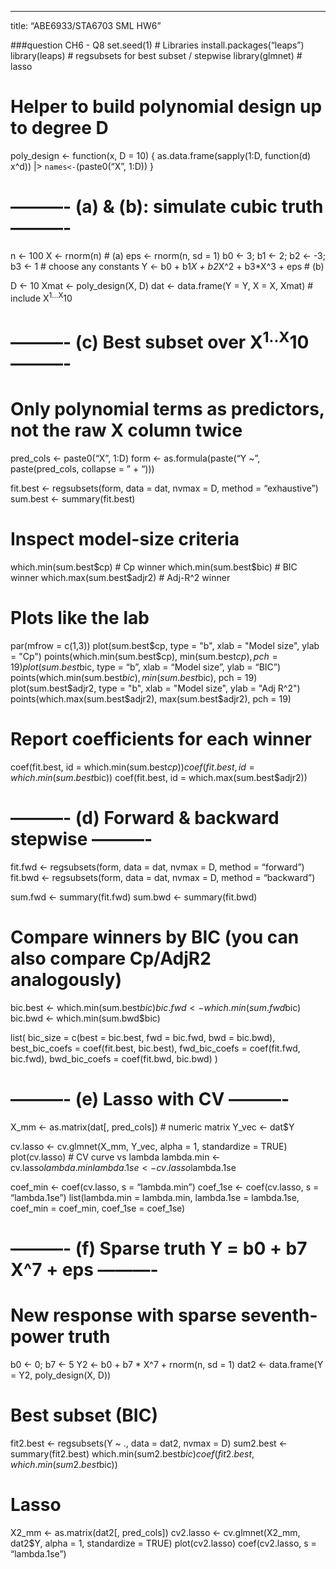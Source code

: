 ---
title: "ABE6933/STA6703 SML HW6"

<!-- ISLR (1st ed) ch.6: 1,2,4,8 -->

###question CH6 - Q8
set.seed(1)
# Libraries
install.packages("leaps")
library(leaps)    # regsubsets for best subset / stepwise
library(glmnet)   # lasso

# Helper to build polynomial design up to degree D
poly_design <- function(x, D = 10) {
  as.data.frame(sapply(1:D, function(d) x^d)) |>
    `names<-`(paste0("X", 1:D))
}

# ---------- (a) & (b): simulate cubic truth ----------
n <- 100
X <- rnorm(n)                      # (a)
eps <- rnorm(n, sd = 1)
b0 <- 3; b1 <- 2; b2 <- -3; b3 <- 1 # choose any constants
Y <- b0 + b1*X + b2*X^2 + b3*X^3 + eps  # (b)

D <- 10
Xmat <- poly_design(X, D)
dat <- data.frame(Y = Y, X = X, Xmat)   # include X^1...X^10

# ---------- (c) Best subset over X^1..X^10 ----------
# Only polynomial terms as predictors, not the raw X column twice
pred_cols <- paste0("X", 1:D)
form <- as.formula(paste("Y ~", paste(pred_cols, collapse = " + ")))

fit.best <- regsubsets(form, data = dat, nvmax = D, method = "exhaustive")
sum.best <- summary(fit.best)

# Inspect model-size criteria
which.min(sum.best$cp)      # Cp winner
which.min(sum.best$bic)     # BIC winner
which.max(sum.best$adjr2)   # Adj-R^2 winner

# Plots like the lab
par(mfrow = c(1,3))
plot(sum.best$cp, type = "b", xlab = "Model size", ylab = "Cp")
points(which.min(sum.best$cp), min(sum.best$cp), pch = 19)
plot(sum.best$bic, type = "b", xlab = "Model size", ylab = "BIC")
points(which.min(sum.best$bic), min(sum.best$bic), pch = 19)
plot(sum.best$adjr2, type = "b", xlab = "Model size", ylab = "Adj R^2")
points(which.max(sum.best$adjr2), max(sum.best$adjr2), pch = 19)

# Report coefficients for each winner
coef(fit.best, id = which.min(sum.best$cp))
coef(fit.best, id = which.min(sum.best$bic))
coef(fit.best, id = which.max(sum.best$adjr2))

# ---------- (d) Forward & backward stepwise ----------
fit.fwd <- regsubsets(form, data = dat, nvmax = D, method = "forward")
fit.bwd <- regsubsets(form, data = dat, nvmax = D, method = "backward")

sum.fwd <- summary(fit.fwd)
sum.bwd <- summary(fit.bwd)

# Compare winners by BIC (you can also compare Cp/AdjR2 analogously)
bic.best <- which.min(sum.best$bic)
bic.fwd  <- which.min(sum.fwd$bic)
bic.bwd  <- which.min(sum.bwd$bic)

list(
  bic_size = c(best = bic.best, fwd = bic.fwd, bwd = bic.bwd),
  best_bic_coefs = coef(fit.best, bic.best),
  fwd_bic_coefs  = coef(fit.fwd,  bic.fwd),
  bwd_bic_coefs  = coef(fit.bwd,  bic.bwd)
)

# ---------- (e) Lasso with CV ----------
X_mm <- as.matrix(dat[, pred_cols])  # numeric matrix
Y_vec <- dat$Y

cv.lasso <- cv.glmnet(X_mm, Y_vec, alpha = 1, standardize = TRUE)
plot(cv.lasso)                        # CV curve vs lambda
lambda.min <- cv.lasso$lambda.min
lambda.1se <- cv.lasso$lambda.1se

coef_min <- coef(cv.lasso, s = "lambda.min")
coef_1se <- coef(cv.lasso, s = "lambda.1se")
list(lambda.min = lambda.min, lambda.1se = lambda.1se,
     coef_min = coef_min, coef_1se = coef_1se)

# ---------- (f) Sparse truth Y = b0 + b7 X^7 + eps ----------
# New response with sparse seventh-power truth
b0 <- 0; b7 <- 5
Y2 <- b0 + b7 * X^7 + rnorm(n, sd = 1)
dat2 <- data.frame(Y = Y2, poly_design(X, D))

# Best subset (BIC)
fit2.best <- regsubsets(Y ~ ., data = dat2, nvmax = D)
sum2.best <- summary(fit2.best)
which.min(sum2.best$bic)
coef(fit2.best, which.min(sum2.best$bic))

# Lasso
X2_mm <- as.matrix(dat2[, pred_cols])
cv2.lasso <- cv.glmnet(X2_mm, dat2$Y, alpha = 1, standardize = TRUE)
plot(cv2.lasso)
coef(cv2.lasso, s = "lambda.1se")



